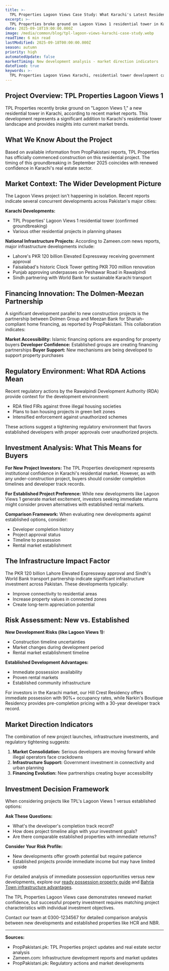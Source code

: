 ```yaml
---
title: >-
  TPL Properties Lagoon Views Case Study: What Karachi's Latest Residential Tower Reveals About Market Direction
excerpt: >-
  TPL Properties broke ground on Lagoon Views 1 residential tower in Karachi. Here's what this development tells us about current market trends and investment opportunities.
date: 2025-09-18T19:00:00.000Z
image: /media/common/blog/tpl-lagoon-views-karachi-case-study.webp
readTime: 6 min read
lastModified: 2025-09-18T00:00:00.000Z
season: autumn
priority: high
automatedUpdate: false
marketTiming: New development analysis - market direction indicators
dateFixed: true
keywords: >-
  TPL Properties Lagoon Views Karachi, residential tower development case study, Karachi property investment trends, new vs established developments
---
```


## Project Overview: TPL Properties Lagoon Views 1

TPL Properties recently broke ground on "Lagoon Views 1," a new residential tower in Karachi, according to recent market reports. This development represents a significant addition to Karachi's residential tower landscape and provides insights into current market trends.

## What We Know About the Project

Based on available information from PropPakistani reports, TPL Properties has officially commenced construction on this residential project. The timing of this groundbreaking in September 2025 coincides with renewed confidence in Karachi's real estate sector.

## Market Context: The Wider Development Picture

The Lagoon Views project isn't happening in isolation. Recent reports indicate several concurrent developments across Pakistan's major cities:

**Karachi Developments:**
- TPL Properties' Lagoon Views 1 residential tower (confirmed groundbreaking)
- Various other residential projects in planning phases

**National Infrastructure Projects:**
According to Zameen.com news reports, major infrastructure developments include:
- Lahore's PKR 120 billion Elevated Expressway receiving government approval
- Faisalabad's historic Clock Tower getting PKR 700 million renovation
- Punjab approving underpasses on Peshawar Road in Rawalpindi
- Sindh partnering with World Bank for sustainable Karachi transport

## Financing Innovation: The Dolmen-Meezan Partnership

A significant development parallel to new construction projects is the partnership between Dolmen Group and Meezan Bank for Shariah-compliant home financing, as reported by PropPakistani. This collaboration indicates:

**Market Accessibility:** Islamic financing options are expanding for property buyers
**Developer Confidence:** Established groups are creating financing partnerships
**Buyer Support:** New mechanisms are being developed to support property purchases

## Regulatory Environment: What RDA Actions Mean

Recent regulatory actions by the Rawalpindi Development Authority (RDA) provide context for the development environment:

- RDA filed FIRs against three illegal housing societies
- Plans to ban housing projects in green belt zones
- Intensified enforcement against unauthorized schemes

These actions suggest a tightening regulatory environment that favors established developers with proper approvals over unauthorized projects.

## Investment Analysis: What This Means for Buyers

**For New Project Investors:**
The TPL Properties development represents institutional confidence in Karachi's residential market. However, as with any under-construction project, buyers should consider completion timelines and developer track records.

**For Established Project Preference:**
While new developments like Lagoon Views 1 generate market excitement, investors seeking immediate returns might consider proven alternatives with established rental markets.

**Comparison Framework:**
When evaluating new developments against established options, consider:
- Developer completion history
- Project approval status
- Timeline to possession
- Rental market establishment

## The Infrastructure Impact Factor

The PKR 120 billion Lahore Elevated Expressway approval and Sindh's World Bank transport partnership indicate significant infrastructure investment across Pakistan. These developments typically:

- Improve connectivity to residential areas
- Increase property values in connected zones
- Create long-term appreciation potential

## Risk Assessment: New vs. Established

**New Development Risks (like Lagoon Views 1):**
- Construction timeline uncertainties
- Market changes during development period
- Rental market establishment timeline

**Established Development Advantages:**
- Immediate possession availability
- Proven rental markets
- Established community infrastructure

For investors in the Karachi market, our Hill Crest Residency offers immediate possession with 90%+ occupancy rates, while Narkin's Boutique Residency provides pre-completion pricing with a 30-year developer track record.

## Market Direction Indicators

The combination of new project launches, infrastructure investments, and regulatory tightening suggests:

1. **Market Consolidation:** Serious developers are moving forward while illegal operators face crackdowns
2. **Infrastructure Support:** Government investment in connectivity and urban planning
3. **Financing Evolution:** New partnerships creating buyer accessibility

## Investment Decision Framework

When considering projects like TPL's Lagoon Views 1 versus established options:

**Ask These Questions:**
- What's the developer's completion track record?
- How does project timeline align with your investment goals?
- Are there comparable established properties with immediate returns?

**Consider Your Risk Profile:**
- New developments offer growth potential but require patience
- Established projects provide immediate income but may have limited upside

For detailed analysis of immediate possession opportunities versus new developments, explore our [ready possession property guide](/blog/hill-crest-residency-electrical-meters-possession-2025) and [Bahria Town infrastructure advantages](/blog/karachi-monsoon-crisis-bahria-town-drainage-saves-lives-property-investment).

The TPL Properties Lagoon Views case demonstrates renewed market confidence, but successful property investment requires matching project characteristics with individual investment objectives.

Contact our team at 0300-1234567 for detailed comparison analysis between new developments and established properties like HCR and NBR.

---

**Sources:**
- PropPakistani.pk: TPL Properties project updates and real estate sector analysis
- Zameen.com: Infrastructure development reports and market updates
- PropPakistani.pk: Regulatory actions and market developments